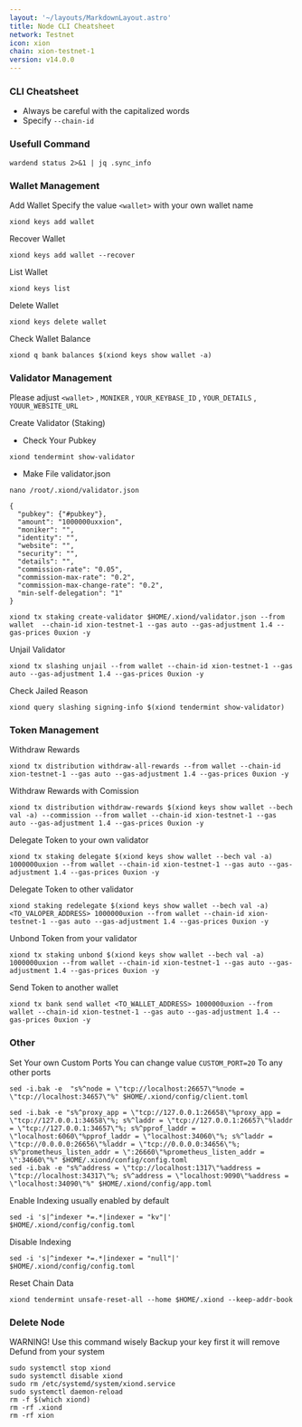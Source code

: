 ```yaml
---
layout: '~/layouts/MarkdownLayout.astro'
title: Node CLI Cheatsheet
network: Testnet
icon: xion
chain: xion-testnet-1
version: v14.0.0
---
```


### CLI Cheatsheet

- Always be careful with the capitalized words
- Specify `--chain-id`

### Usefull Command
```
wardend status 2>&1 | jq .sync_info
```

### Wallet Management

Add Wallet
Specify the value `<wallet>` with your own wallet name

```
xiond keys add wallet
```

Recover Wallet
```
xiond keys add wallet --recover
```

List Wallet
```
xiond keys list
```

Delete Wallet
```
xiond keys delete wallet
```

Check Wallet Balance
```
xiond q bank balances $(xiond keys show wallet -a)
```

### Validator Management

Please adjust `<wallet>` , `MONIKER` , `YOUR_KEYBASE_ID` , `YOUR_DETAILS` , `YOUUR_WEBSITE_URL`

Create Validator (Staking)
- Check Your Pubkey
```
xiond tendermint show-validator
```
- Make File validator.json
```
nano /root/.xiond/validator.json
```
```
{
  "pubkey": {"#pubkey"},
  "amount": "1000000uxxion",
  "moniker": "",
  "identity": "",
  "website": "",
  "security": "",
  "details": "",
  "commission-rate": "0.05",
  "commission-max-rate": "0.2",
  "commission-max-change-rate": "0.2",
  "min-self-delegation": "1"
}
```
```
xiond tx staking create-validator $HOME/.xiond/validator.json --from wallet  --chain-id xion-testnet-1 --gas auto --gas-adjustment 1.4 --gas-prices 0uxion -y
```

Unjail Validator
```
xiond tx slashing unjail --from wallet --chain-id xion-testnet-1 --gas auto --gas-adjustment 1.4 --gas-prices 0uxion -y
```

Check Jailed Reason
```
xiond query slashing signing-info $(xiond tendermint show-validator)
```

### Token Management

Withdraw Rewards
```
xiond tx distribution withdraw-all-rewards --from wallet --chain-id xion-testnet-1 --gas auto --gas-adjustment 1.4 --gas-prices 0uxion -y
```

Withdraw Rewards with Comission
```
xiond tx distribution withdraw-rewards $(xiond keys show wallet --bech val -a) --commission --from wallet --chain-id xion-testnet-1 --gas auto --gas-adjustment 1.4 --gas-prices 0uxion -y
```

Delegate Token to your own validator
```
xiond tx staking delegate $(xiond keys show wallet --bech val -a) 1000000uxion --from wallet --chain-id xion-testnet-1 --gas auto --gas-adjustment 1.4 --gas-prices 0uxion -y
```

Delegate Token to other validator
```
xiond staking redelegate $(xiond keys show wallet --bech val -a) <TO_VALOPER_ADDRESS> 1000000uxion --from wallet --chain-id xion-testnet-1 --gas auto --gas-adjustment 1.4 --gas-prices 0uxion -y
```

Unbond Token from your validator
```
xiond tx staking unbond $(xiond keys show wallet --bech val -a) 1000000uxion --from wallet --chain-id xion-testnet-1 --gas auto --gas-adjustment 1.4 --gas-prices 0uxion -y
```

Send Token to another wallet
```
xiond tx bank send wallet <TO_WALLET_ADDRESS> 1000000uxion --from wallet --chain-id xion-testnet-1 --gas auto --gas-adjustment 1.4 --gas-prices 0uxion -y
```

### Other

Set Your own Custom Ports
You can change value `CUSTOM_PORT=20` To any other ports
```
sed -i.bak -e  "s%^node = \"tcp://localhost:26657\"%node = \"tcp://localhost:34657\"%" $HOME/.xiond/config/client.toml
```
```
sed -i.bak -e "s%^proxy_app = \"tcp://127.0.0.1:26658\"%proxy_app = \"tcp://127.0.0.1:34658\"%; s%^laddr = \"tcp://127.0.0.1:26657\"%laddr = \"tcp://127.0.0.1:34657\"%; s%^pprof_laddr = \"localhost:6060\"%pprof_laddr = \"localhost:34060\"%; s%^laddr = \"tcp://0.0.0.0:26656\"%laddr = \"tcp://0.0.0.0:34656\"%; s%^prometheus_listen_addr = \":26660\"%prometheus_listen_addr = \":34660\"%" $HOME/.xiond/config/config.toml
sed -i.bak -e "s%^address = \"tcp://localhost:1317\"%address = \"tcp://localhost:34317\"%; s%^address = \"localhost:9090\"%address = \"localhost:34090\"%" $HOME/.xiond/config/app.toml
```

Enable Indexing usually enabled by default
```
sed -i 's|^indexer *=.*|indexer = "kv"|' $HOME/.xiond/config/config.toml
```

Disable Indexing
```
sed -i 's|^indexer *=.*|indexer = "null"|' $HOME/.xiond/config/config.toml
```

Reset Chain Data
```
xiond tendermint unsafe-reset-all --home $HOME/.xiond --keep-addr-book
```

### Delete Node

WARNING! Use this command wisely 
Backup your key first it will remove Defund from your system

```
sudo systemctl stop xiond
sudo systemctl disable xiond
sudo rm /etc/systemd/system/xiond.service
sudo systemctl daemon-reload
rm -f $(which xiond)
rm -rf .xiond
rm -rf xion
```
